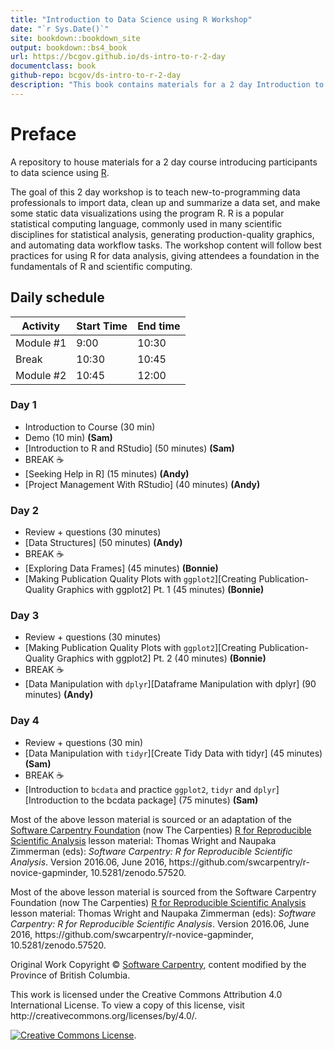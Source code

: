 ```yaml
---
title: "Introduction to Data Science using R Workshop"
date: "`r Sys.Date()`"
site: bookdown::bookdown_site
output: bookdown::bs4_book
url: https://bcgov.github.io/ds-intro-to-r-2-day
documentclass: book
github-repo: bcgov/ds-intro-to-r-2-day
description: "This book contains materials for a 2 day Introduction to R workshop"
---
```


# Preface {-}


A repository to house materials for a 2 day course introducing participants to data science using [R](https://www.r-project.org/).


The goal of this 2 day workshop is to teach new-to-programming data professionals to import data, clean up and summarize a data set, and make some static data visualizations using the program R. R is a popular statistical computing language, commonly used in many scientific disciplines for statistical analysis, generating production-quality graphics, and automating data workflow tasks. The workshop content will follow best practices for using R for data analysis, giving attendees a foundation in the fundamentals of R and scientific computing.

## Daily schedule {-}

| Activity   | Start Time | End time |
|------------|------------|----------|
| Module #1  | 9:00       | 10:30    |
| Break      | 10:30      | 10:45    |
| Module #2  | 10:45      | 12:00    |

### Day 1 {-}

- Introduction to Course (30 min) <!-- Dominique et al - CoC, breakoutrooms w/ ice breaker, how to ask questions etc. -->
- Demo (10 min) **(Sam)**
- [Introduction to R and RStudio] (50 minutes) **(Sam)**
- BREAK ☕
- [Seeking Help in R] (15 minutes) **(Andy)**
- [Project Management With RStudio] (40 minutes) **(Andy)**

### Day 2 {-}

- Review + questions (30 minutes)
- [Data Structures] (50 minutes)  **(Andy)**
- BREAK ☕
- [Exploring Data Frames] (45 minutes) **(Bonnie)**
- [Making Publication Quality Plots with `ggplot2`][Creating Publication-Quality Graphics with ggplot2] Pt. 1 (45 minutes)  **(Bonnie)**

### Day 3 {-}

- Review + questions (30 minutes)
- [Making Publication Quality Plots with `ggplot2`][Creating Publication-Quality Graphics with ggplot2] Pt. 2 (40 minutes)  **(Bonnie)**
- BREAK ☕
- [Data Manipulation with `dplyr`][Dataframe Manipulation with dplyr] (90 minutes) **(Andy)**

### Day 4 {-}

- Review + questions (30 min)
- [Data Manipulation with `tidyr`][Create Tidy Data with tidyr] (45 minutes)  **(Sam)**
- BREAK ☕
- [Introduction to `bcdata` and practice `ggplot2`, `tidyr` and `dplyr`][Introduction to the bcdata package] (75 minutes) **(Sam)**



Most of the above lesson material is sourced or an adaptation of the [Software Carpentry Foundation](http://software-carpentry.org/) (now The Carpenties) [R for Reproducible Scientific Analysis](http://swcarpentry.github.io/r-novice-gapminder/) lesson material: Thomas Wright and Naupaka Zimmerman (eds): _Software Carpentry: R for
Reproducible Scientific Analysis_.  Version 2016.06, June 2016,
https://github.com/swcarpentry/r-novice-gapminder,
10.5281/zenodo.57520.

Most of the above lesson material is sourced from the Software Carpentry Foundation (now The Carpenties) [R for Reproducible Scientific Analysis](http://swcarpentry.github.io/r-novice-gapminder/) lesson material: Thomas Wright and Naupaka Zimmerman (eds): _Software Carpentry: R for
Reproducible Scientific Analysis_.  Version 2016.06, June 2016,
https://github.com/swcarpentry/r-novice-gapminder,
10.5281/zenodo.57520.


Original Work Copyright © [Software Carpentry](http://software-carpentry.org/), content modified by the Province of British Columbia.

This work is licensed under the Creative Commons Attribution 4.0 International License.
To view a copy of this license, visit http://creativecommons.org/licenses/by/4.0/.

[![Creative Commons License](https://i.creativecommons.org/l/by/4.0/88x31.png)](http://creativecommons.org/licenses/by/4.0/). 

